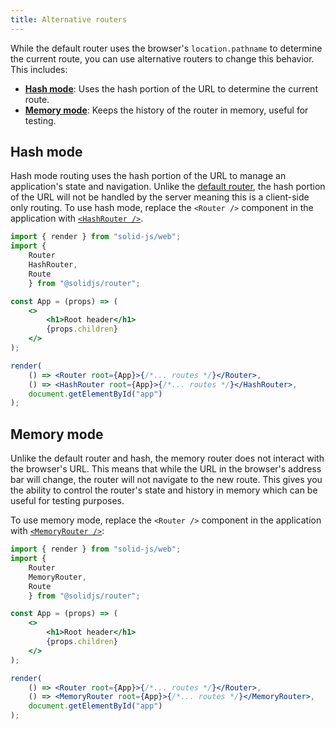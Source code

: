 ```yaml
---
title: Alternative routers
---
```


While the default router uses the browser's `location.pathname` to determine the current route, you can use alternative routers to change this behavior. This includes:

- [**Hash mode**](#hash-mode): Uses the hash portion of the URL to determine the current route.
- [**Memory mode**](#memory-mode): Keeps the history of the router in memory, useful for testing.

## Hash mode

Hash mode routing uses the hash portion of the URL to manage an application's state and navigation. Unlike the [default router](/solid-router/reference/components/router), the hash portion of the URL will not be handled by the server meaning this is a client-side only routing. To use hash mode, replace the `<Router />` component in the application with [`<HashRouter />`](/solid-router/reference/components/hash-router).

```jsx del={3, 16} ins={4,17}
import { render } from "solid-js/web";
import {
    Router
    HashRouter,
    Route
    } from "@solidjs/router";

const App = (props) => (
    <>
        <h1>Root header</h1>
        {props.children}
    </>
);

render(
    () => <Router root={App}>{/*... routes */}</Router>,
    () => <HashRouter root={App}>{/*... routes */}</HashRouter>,
    document.getElementById("app")
);

```

## Memory mode

Unlike the default router and hash, the memory router does not interact with the browser's URL. This means that while the URL in the browser's address bar will change, the router will not navigate to the new route. This gives you the ability to control the router's state and history in memory which can be useful for testing purposes.

To use memory mode, replace the `<Router />` component in the application with [`<MemoryRouter />`](/solid-router/reference/components/memory-router):

```jsx del={3, 16} ins={4,17}
import { render } from "solid-js/web";
import {
    Router
    MemoryRouter,
    Route
    } from "@solidjs/router";

const App = (props) => (
    <>
        <h1>Root header</h1>
        {props.children}
    </>
);

render(
    () => <Router root={App}>{/*... routes */}</Router>,
    () => <MemoryRouter root={App}>{/*... routes */}</MemoryRouter>,
    document.getElementById("app")
);

```
